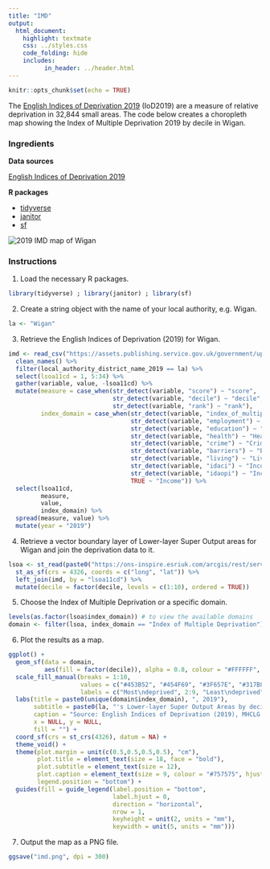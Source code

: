 ```yaml
---
title: "IMD"
output:
  html_document:
    highlight: textmate
    css: ../styles.css
    code_folding: hide
    includes:
          in_header: ../header.html
---
```


```r
knitr::opts_chunk$set(echo = TRUE)
```

The <a href="https://www.gov.uk/government/collections/english-indices-of-deprivation" target="_blank">English Indices of Deprivation 2019</a> (IoD2019) are a measure of relative deprivation in 32,844 small areas. The code below creates a choropleth map showing the Index of Multiple Deprivation 2019 by decile in Wigan.

<h3>Ingredients</h3>  
<div class = "row">

<div class = "col-md-4">
<strong>Data sources</strong>
<p><a href="https://www.gov.uk/government/statistics/english-indices-of-deprivation-2019" target="_blank">English Indices of Deprivation 2019</a></p>
</div>

<div class = "col-md-4">
<strong>R packages</strong>
<ul>
  <li><a href="https://cran.r-project.org/web/packages/tidyverse/index.html" target="_blank">tidyverse</a></li>
  <li><a href="https://cran.r-project.org/web/packages/janitor/index.html" target="_blank">janitor</a></li>
  <li><a href="https://cran.r-project.org/web/packages/sf/index.html" target="_blank">sf</a></li>
</ul>
</div>

<div class = "col-md-4 screenshot">
<img src="img/imd.png" alt="2019 IMD map of Wigan">
</div>
</div>

### Instructions

1. Load the necessary R packages.
```r
library(tidyverse) ; library(janitor) ; library(sf)
```

2. Create a string object with the name of your local authority, e.g. Wigan.
```r
la <- "Wigan"
```

3. Retrieve the English Indices of Deprivation (2019) for Wigan.
```r
imd <- read_csv("https://assets.publishing.service.gov.uk/government/uploads/system/uploads/attachment_data/file/833982/File_7_-_All_IoD2019_Scores__Ranks__Deciles_and_Population_Denominators.csv") %>% 
  clean_names() %>% 
  filter(local_authority_district_name_2019 == la) %>% 
  select(lsoa11cd = 1, 5:34) %>% 
  gather(variable, value, -lsoa11cd) %>% 
  mutate(measure = case_when(str_detect(variable, "score") ~ "score", 
                             str_detect(variable, "decile") ~ "decile", 
                             str_detect(variable, "rank") ~ "rank"),
         index_domain = case_when(str_detect(variable, "index_of_multiple_deprivation") ~ "Index of Multiple Deprivation", 
                                  str_detect(variable, "employment") ~ "Employment",
                                  str_detect(variable, "education") ~ "Education, Skills and Training",
                                  str_detect(variable, "health") ~ "Health Deprivation and Disability",
                                  str_detect(variable, "crime") ~ "Crime",
                                  str_detect(variable, "barriers") ~ "Barriers to Housing and Services",
                                  str_detect(variable, "living") ~ "Living Environment",
                                  str_detect(variable, "idaci") ~ "Income Deprivation Affecting Children",
                                  str_detect(variable, "idaopi") ~ "Income Deprivation Affecting Older People",
                                  TRUE ~ "Income")) %>% 
  select(lsoa11cd,
         measure,
         value,
         index_domain) %>% 
  spread(measure, value) %>% 
  mutate(year = "2019")
```

4. Retrieve a vector boundary layer of Lower-layer Super Output areas for Wigan and join the deprivation data to it.
```r
lsoa <- st_read(paste0("https://ons-inspire.esriuk.com/arcgis/rest/services/Census_Boundaries/Lower_Super_Output_Areas_December_2011_Boundaries/MapServer/2/query?where=UPPER(lsoa11nm)%20like%20'%25", URLencode(toupper(la), reserved = TRUE), "%25'&outFields=lsoa11cd,lsoa11nm&outSR=4326&f=geojson")) %>% 
  st_as_sf(crs = 4326, coords = c("long", "lat")) %>% 
  left_join(imd, by = "lsoa11cd") %>% 
  mutate(decile = factor(decile, levels = c(1:10), ordered = TRUE))
```

5. Choose the Index of Multiple Deprivation or a specific domain.
```r
levels(as.factor(lsoa$index_domain)) # to view the available domains
domain <- filter(lsoa, index_domain == "Index of Multiple Deprivation")
```

6. Plot the results as a map.
```r
ggplot() +
  geom_sf(data = domain, 
          aes(fill = factor(decile)), alpha = 0.8, colour = "#FFFFFF", size = 0.2) +
  scale_fill_manual(breaks = 1:10,
                    values = c("#453B52", "#454F69", "#3F657E", "#317B8D", "#239296", "#26A898", "#43BD93", "#6AD189", "#98E37D", "#CAF270"),
                    labels = c("Most\ndeprived", 2:9, "Least\ndeprived")) +
  labs(title = paste0(unique(domain$index_domain), ", 2019"),
       subtitle = paste0(la, "'s Lower-layer Super Output Areas by decile"),
       caption = "Source: English Indices of Deprivation (2019), MHCLG \n Contains Ordnance Survey data © Crown copyright and database right 2019",
       x = NULL, y = NULL,
       fill = "") +
  coord_sf(crs = st_crs(4326), datum = NA) +
  theme_void() +
  theme(plot.margin = unit(c(0.5,0.5,0.5,0.5), "cm"),
        plot.title = element_text(size = 18, face = "bold"),
        plot.subtitle = element_text(size = 12),
        plot.caption = element_text(size = 9, colour = "#757575", hjust = 1, margin = margin(t = 15)),
        legend.position = "bottom") +
  guides(fill = guide_legend(label.position = "bottom", 
                             label.hjust = 0,
                             direction = "horizontal",
                             nrow = 1,
                             keyheight = unit(2, units = "mm"), 
                             keywidth = unit(5, units = "mm")))
```

7. Output the map as a PNG file.
```r
ggsave("imd.png", dpi = 300)
```

<br /><br />